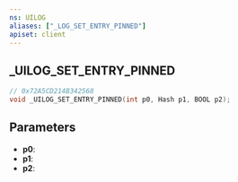 ```yaml
---
ns: UILOG
aliases: ["_LOG_SET_ENTRY_PINNED"]
apiset: client
---
```

## _UILOG_SET_ENTRY_PINNED

```c
// 0x72A5CD214B342568
void _UILOG_SET_ENTRY_PINNED(int p0, Hash p1, BOOL p2);
```


## Parameters
* **p0**:
* **p1**:
* **p2**: